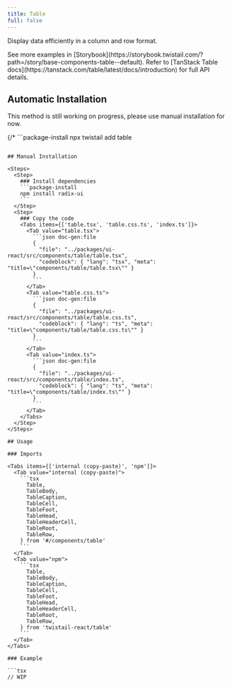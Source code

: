 ```yaml
---
title: Table
full: false
---
```


Display data efficiently in a column and row format.

<Callout type='info'>
  See more examples in [Storybook](https://storybook.twistail.com/?path=/story/base-components-table--default).
  Refer to [TanStack Table docs](https://tanstack.com/table/latest/docs/introduction) for full API details.
</Callout>

## Automatic Installation

<Callout type='warn'>
  This method is still working on progress, please use manual installation for now.
</Callout>

{/* ```package-install
npx twistail add table
``` */}

## Manual Installation

<Steps>
  <Step>
    ### Install dependencies
    ```package-install
    npm install radix-ui
    ```
  </Step>
  <Step>
    ### Copy the code
    <Tabs items={['table.tsx', 'table.css.ts', 'index.ts']}>
      <Tab value="table.tsx">
        ```json doc-gen:file
        {
          "file": "../packages/ui-react/src/components/table/table.tsx",
          "codeblock": { "lang": "tsx", "meta": "title=\"components/table/table.tsx\"" }
        }
        ```
      </Tab>
      <Tab value="table.css.ts">
        ```json doc-gen:file
        {
          "file": "../packages/ui-react/src/components/table/table.css.ts",
          "codeblock": { "lang": "ts", "meta": "title=\"components/table/table.css.ts\"" }
        }
        ```
      </Tab>
      <Tab value="index.ts">
        ```json doc-gen:file
        {
          "file": "../packages/ui-react/src/components/table/index.ts",
          "codeblock": { "lang": "ts", "meta": "title=\"components/table/index.ts\"" }
        }
        ```
      </Tab>
    </Tabs>
  </Step>
</Steps>

## Usage

### Imports

<Tabs items={['internal (copy-paste)', 'npm']}>
  <Tab value="internal (copy-paste)">
    ```tsx
      Table,
      TableBody,
      TableCaption,
      TableCell,
      TableFoot,
      TableHead,
      TableHeaderCell,
      TableRoot,
      TableRow,
    } from '#/components/table'
    ```
  </Tab>
  <Tab value="npm">
    ```tsx
      Table,
      TableBody,
      TableCaption,
      TableCell,
      TableFoot,
      TableHead,
      TableHeaderCell,
      TableRoot,
      TableRow,
    } from 'twistail-react/table'
    ```
  </Tab>
</Tabs>

### Example

```tsx
// WIP
```
